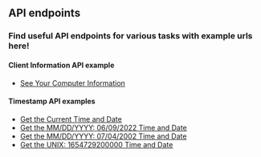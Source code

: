 ## API endpoints

### Find useful API endpoints for various tasks with example urls here!

#### Client Information API example 
- [See Your Computer Information](/client)

#### Timestamp API examples
- [Get the Current Time and Date](/timestamp)
- [Get the MM/DD/YYYY: 06/09/2022 Time and Date](/timestamp/06/09/2022stamp)
- [Get the MM/DD/YYYY: 07/04/2002 Time and Date](//timestamp/?date=07/04/2022)
- [Get the UNIX: 1654729200000 Time and Date](//timestamp/1654729200000)
